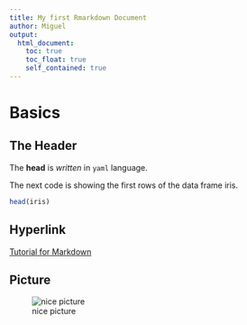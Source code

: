 ```yaml
---
title: My first Rmarkdown Document
author: Miguel
output:
  html_document:
    toc: true
    toc_float: true
    self_contained: true
---
```


# Basics

## The Header

The **head** is *written* in `yaml` language.

The next code is showing the first rows of the data frame iris.

```r
head(iris)
```

## Hyperlink

[Tutorial for Markdown](https://www.markdowntutorial.com/)

## Picture

![nice picture](https://upload.wikimedia.org/wikipedia/commons/e/e6/Iris_rhizome_p1150371.jpg)
